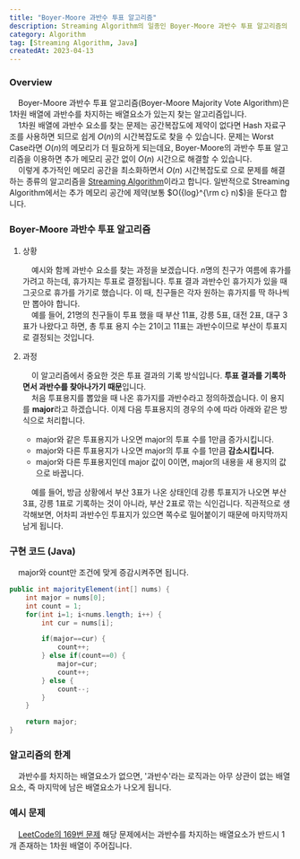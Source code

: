 ```yaml
---
title: "Boyer-Moore 과반수 투표 알고리즘"
description: Streaming Algorithm의 일종인 Boyer-Moore 과반수 투표 알고리즘의 내용을 정리했습니다.
category: Algorithm
tag: [Streaming Algorithm, Java]
createdAt: 2023-04-13
---
```


### Overview

&nbsp; &nbsp; Boyer-Moore 과반수 투표 알고리즘(Boyer-Moore Majority Vote Algorithm)은 1차원 배열에 과반수를 차지하는 배열요소가 있는지 찾는 알고리즘입니다.<br/>
&nbsp; &nbsp; 1차원 배열에 과반수 요소를 찾는 문제는 공간복잡도에 제약이 없다면 Hash 자료구조를 사용하면 되므로 쉽게 $O(n)$의 시간복잡도로 찾을 수 있습니다.
문제는 Worst Case라면 $O(n)$의 메모리가 더 필요하게 되는데요, Boyer-Moore의 과반수 투표 알고리즘을 이용하면 추가 메모리 공간 없이 $O(n)$ 시간으로 해결할 수 있습니다.<br/>
&nbsp; &nbsp; 이렇게 추가적인 메모리 공간을 최소화하면서 $O(n)$ 시간복잡도로 으로 문제를 해결하는 종류의 알고리즘을
[Streaming Algorithm](https://en.wikipedia.org/wiki/Streaming_algorithm)이라고 합니다.
일반적으로 Streaming Algorithm에서는 추가 메모리 공간에 제약(보통 $O({log}^{\rm c} n)$)을 둔다고 합니다.

### Boyer-Moore 과반수 투표 알고리즘

1. 상황

   &nbsp; &nbsp; 예시와 함께 과반수 요소를 찾는 과정을 보겠습니다.
   $n$명의 친구가 여름에 휴가를 가려고 하는데, 휴가지는 투표로 결정됩니다. 투표 결과 과반수인 휴가지가 있을 때 그곳으로 휴가를 가기로 했습니다.
   이 때, 친구들은 각자 원하는 휴가지를 딱 하나씩만 뽑아야 합니다.<br/>
   &nbsp; &nbsp; 예를 들어, 21명의 친구들이 투표 했을 때 부산 11표, 강릉 5표, 대전 2표, 대구 3표가 나왔다고 하면,
   총 투표 용지 수는 21이고 11표는 과반수이므로 부산이 투표지로 결정되는 것입니다.<br/>

2. 과정

   &nbsp; &nbsp; 이 알고리즘에서 중요한 것은 투표 결과의 기록 방식입니다. **투표 결과를 기록하면서 과반수를 찾아나가기 때문**입니다.<br/>
   &nbsp; &nbsp; 처음 투표용지를 뽑았을 때 나온 휴가지를 과반수라고 정의하겠습니다. 이 용지를 **major**라고 하겠습니다.
   이제 다음 투표용지의 경우의 수에 따라 아래와 같은 방식으로 처리합니다.

   - major와 같은 투표용지가 나오면 major의 투표 수를 1만큼 증가시킵니다.
   - major와 다른 투표용지가 나오면 major의 투표 수를 1만큼 **감소시킵니다.**
   - major와 다른 투표용지인데 major 값이 0이면, major의 내용을 새 용지의 값으로 바꿉니다.

   &nbsp; &nbsp; 예를 들어, 방금 상황에서 부산 3표가 나온 상태인데 강릉 투표지가 나오면 부산 3표, 강릉 1표로 기록하는 것이 아니라, 부산 2표로 깎는 식인겁니다.
   직관적으로 생각해보면, 어차피 과반수인 투표지가 있으면 쪽수로 밀어붙이기 때문에 마지막까지 남게 됩니다.

### 구현 코드 (Java)

&nbsp; &nbsp; major와 count만 조건에 맞게 증감시켜주면 됩니다.

```java
public int majorityElement(int[] nums) {
    int major = nums[0];
    int count = 1;
    for(int i=1; i<nums.length; i++) {
        int cur = nums[i];

        if(major==cur) {
            count++;
        } else if(count==0) {
            major=cur;
            count++;
        } else {
            count--;
        }
    }

    return major;
}
```

### 알고리즘의 한계

&nbsp; &nbsp; 과반수를 차지하는 배열요소가 없으면, '과반수'라는 로직과는 아무 상관이 없는 배열요소, 즉 마지막에 남은 배열요소가 나오게 됩니다.

### 예시 문제

&nbsp; &nbsp; [LeetCode의 169번 문제](https://leetcode.com/problems/majority-element/)
해당 문제에서는 과반수를 차지하는 배열요소가 반드시 1개 존재하는 1차원 배열이 주어집니다.
